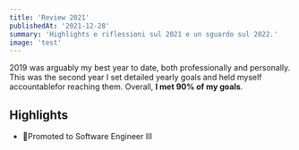 ```yaml
---
title: 'Review 2021'
publishedAt: '2021-12-28'
summary: 'Highlights e riflessioni sul 2021 e un sguardo sul 2022.'
image: 'test'
---
```


2019 was arguably my best year to date, both professionally and personally.
This was the second year I set detailed yearly goals and held myself accountablefor reaching them. Overall, **I met 90% of my goals**.

## Highlights

- 🚀Promoted to Software Engineer III
